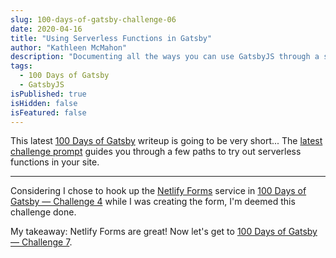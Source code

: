 ```yaml
---
slug: 100-days-of-gatsby-challenge-06
date: 2020-04-16
title: "Using Serverless Functions in Gatsby"
author: "Kathleen McMahon"
description: "Documenting all the ways you can use GatsbyJS through a set of challenges."
tags:
  - 100 Days of Gatsby
  - GatsbyJS
isPublished: true
isHidden: false
isFeatured: false
---
```


This latest [100 Days of Gatsby](https://twitter.com/gatsbyjs/status/1208068118335119364) writeup is going to be very short... The [latest challenge prompt](https://www.gatsbyjs.org/blog/100days/serverless/) guides you through a few paths to try out serverless functions in your site.

---

Considering I chose to hook up the [Netlify Forms](https://docs.netlify.com/forms/setup/) service in [100 Days of Gatsby — Challenge 4](/write/100-days-of-gatsby-challenge-04/) while I was creating the form, I'm deemed this challenge done.

My takeaway: Netlify Forms are great! Now let's get to [100 Days of Gatsby — Challenge 7](/write/100-days-of-gatsby-challenge-07/).
